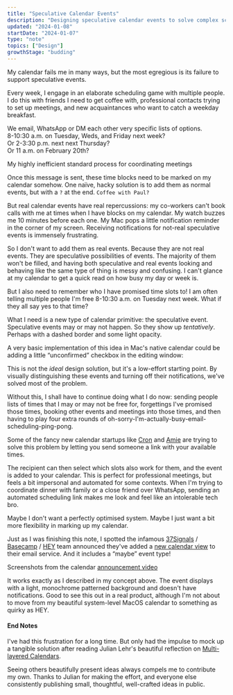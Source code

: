```yaml
---
title: "Speculative Calendar Events"
description: "Designing speculative calendar events to solve complex scheduling problems"
updated: "2024-01-08"
startDate: "2024-01-07"
type: "note"
topics: ["Design"]
growthStage: "budding"
---
```


<IntroParagraph>

My calendar fails me in many ways, but the most egregious is its failure to support speculative events.

</IntroParagraph>

Every week, I engage in an elaborate scheduling game with multiple people. I do this with friends I need to get coffee with, professional contacts trying to set up meetings, and new acquaintances who want to catch a weekday breakfast.

We email, WhatsApp or DM each other very specific lists of options.  
8-10:30 a.m. on Tuesday, Weds, and Friday next week?  
Or 2-3:30 p.m. next next Thursday?  
Or 11 a.m. on February 20th?

<TwoColumn alignItems="start" margin="0 auto 3rem">

<ImageFrame src="/images/posts/speculative-events/chat1.png" />
<ImageFrame src="/images/posts/speculative-events/chat2.png" />

</TwoColumn>

<Subtext>My highly inefficient standard process for coordinating meetings</Subtext>

<Spacer size="xs" />


Once this message is sent, these time blocks need to be marked on my calendar somehow. One naïve, hacky solution is to add them as normal events, but with a `?` at the end. `Coffee with Paul?`

But real calendar events have real repercussions: my co-workers can't book calls with me at times when I have blocks on my calendar. My watch buzzes me 10 minutes before each one. My Mac pops a little notification reminder in the corner of my screen. Receiving notifications for not-real speculative events is immensely frustrating.

<ImageFrame src="/images/posts/speculative-events/cal-notifs.png" width="1100px" margin="1rem auto 2rem" />

So I don't want to add them as real events. Because they are not real events. They are speculative possibilities of events. The majority of them won't be filled, and having both speculative and real events looking and behaving like the same type of thing is messy and confusing. I can't glance at my calendar to get a quick read on how busy my day or week is.

But I also need to remember who I have promised time slots to! I am often telling multiple people I'm free 8-10:30 a.m. on Tuesday next week. What if they all say yes to that time?

What I need is a new type of calendar primitive: <Highlight>the speculative event</Highlight>. Speculative events may or may not happen. So they show up _tentatively_. Perhaps with a dashed border and some light opacity.

<ImageFrame src="/images/posts/speculative-events/spec-event.png" width="1200px" alt="A speculative calendar event marked with a dotted border, light opacity background, and question mark icon" />

A very basic implementation of this idea in Mac's native calendar could be adding a little “unconfirmed” checkbox in the editing window:

<BasicImage src="/images/posts/speculative-events/spec-event.gif" width="1400px" margin="1rem auto" alt="Marking a new calendar event as 'unconfirmed' in Mac calendar" />

This is not the _ideal_ design solution, but it's a low-effort starting point. By visually distinguishing these events and turning off their notifications, we've solved most of the problem.

Without this, I shall have to continue doing what I do now: sending people lists of times that I may or may not be free for, forgettings I've promised those times, booking other events and meetings into those times, and then having to play four extra rounds of oh-sorry-I'm-actually-busy-email-scheduling-ping-pong.

Some of the fancy new calendar startups like [Cron](https://cron.com/) and [Amie](https://amie.so/) are trying to solve this problem by letting you send someone a link with your available times.

<TwoColumn gridTemplateColumns="3fr 4fr" alignItems="start" maxWidth="1600px" margin="0 auto var(--space-xl)">

<ImageFrame src="/images/posts/speculative-events/cron.jpg" width={685} alt="Selecting avaliable blocks in Cron" showalt />

<ImageFrame src="/images/posts/speculative-events/amie.png" width={915} alt="Booking an avaliable slot time in Amie" showalt />

</TwoColumn>

The recipient can then select which slots also work for them, and the event is added to your calendar. This is perfect for professional meetings, but feels a bit impersonal and automated for some contexts. When I'm trying to coordinate dinner with family or a close friend over WhatsApp, sending an automated scheduling link makes me look and feel like an intolerable tech bro.

Maybe I don't want a perfectly optimised system. Maybe I just want a bit more flexibility in marking up my calendar.

Just as I was finishing this note, I spotted the infamous [37Signals](https://37signals.com/) / [Basecamp](https://basecamp.com/) / [HEY](https://www.hey.com/) team announced they've added a [new calendar view](https://www.youtube.com/watch?v=SztU4232u_o) to their email service. And it includes a “maybe” event type! 

<TwoColumn alignItems="start" maxWidth="1400px" margin="1rem auto 2rem">

<ImageFrame src="/images/posts/speculative-events/maybe2.jpg" alt="Maybe events on HEY calendar" />

<ImageFrame src="/images/posts/speculative-events/maybe.jpg" alt="Maybe events on HEY calendar" />

</TwoColumn>

<Subtext>Screenshots from the calendar [announcement video](https://www.youtube.com/watch?v=SztU4232u_o)</Subtext>

<Spacer size="xs" />

It works exactly as I described in my concept above. The event displays with a light, monochrome patterned background and doesn't have notifications. Good to see this out in a real product, although I'm not about to move from my beautiful system-level MacOS calendar to something as quirky as HEY.

<Spacer size="xs" />

<SimpleCard alignLeft>

#### End Notes

I've had this frustration for a long time. But only had the impulse to mock up a tangible solution after reading Julian Lehr's beautiful reflection on [Multi-layered Calendars](https://julian.digital/2023/07/06/multi-layered-calendars/).

Seeing others beautifully present ideas always compels me to contribute my own. Thanks to Julian for making the effort, and everyone else consistently publishing small, thoughtful, well-crafted ideas in public.

</SimpleCard>
